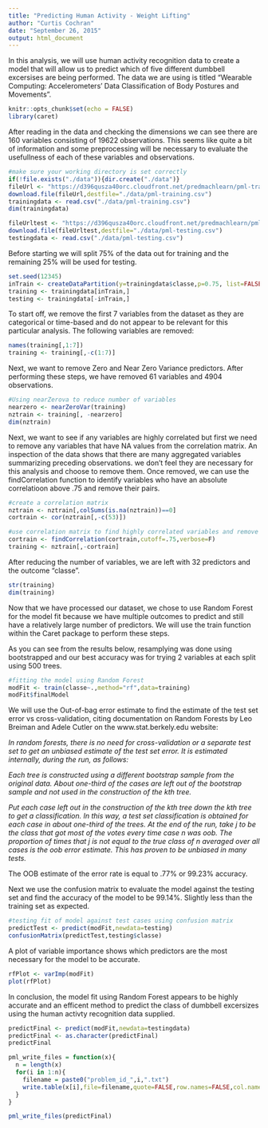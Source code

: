 ```yaml
---
title: "Predicting Human Activity - Weight Lifting"
author: "Curtis Cochran"
date: "September 26, 2015"
output: html_document
---
```

In this analysis, we will use human activity recognition data to create a model that will allow us to predict which of five different dumbbell excersises are being performed. The data we are using is titled "Wearable Computing: Accelerometers' Data Classification of Body Postures and Movements". 
```r
knitr::opts_chunk$set(echo = FALSE)
library(caret)
```
After reading in the data and checking the dimensions we can see there are 160 variables consisting of 19622 observations. This seems like quite a bit of information and some preprocessing will be necessary to evaluate the usefullness of each of these variables and observations.
```r
#make sure your working directory is set correctly
if(!file.exists("./data")){dir.create("./data")}
fileUrl <- "https://d396qusza40orc.cloudfront.net/predmachlearn/pml-training.csv"
download.file(fileUrl,destfile="./data/pml-training.csv")
trainingdata <- read.csv("./data/pml-training.csv")
dim(trainingdata)

fileUrltest <- "https://d396qusza40orc.cloudfront.net/predmachlearn/pml-testing.csv"
download.file(fileUrltest,destfile="./data/pml-testing.csv")
testingdata <- read.csv("./data/pml-testing.csv")


```

Before starting we will split 75% of the data out for training and the remaining 25% will be used for testing.
```r

set.seed(12345)
inTrain <- createDataPartition(y=trainingdata$classe,p=0.75, list=FALSE)
training <- trainingdata[inTrain,]
testing <- trainingdata[-inTrain,]
```

To start off, we remove the first 7 variables from the dataset as they are categorical or time-based and do not appear to be relevant for this particular analysis. The following variables are removed:
```r
names(training[,1:7])
training <- training[,-c(1:7)]

```

Next, we want to remove Zero and Near Zero Variance predictors. After performing these steps, we have removed 61 variables and 4904 observations.
```r
#Using nearZerova to reduce number of variables
nearzero <- nearZeroVar(training)
nztrain <- training[, -nearzero]
dim(nztrain)
```

Next, we want to see if any variables are highly correlated but first we need to remove any variables that have NA values from the correlation matrix. An inspection of the data shows that there are many aggregated variables summarizing preceding observations. we don't feel they are necessary for this analysis and choose to remove them. Once removed, we can use the findCorrelation function to identify variables who have an absolute correlatioon above .75 and remove their pairs.
```r
#create a correlation matrix
nztrain <- nztrain[,colSums(is.na(nztrain))==0]
cortrain <- cor(nztrain[,-c(53)])

#use correlation matrix to find highly correlated variables and remove them
cortrain <- findCorrelation(cortrain,cutoff=.75,verbose=F)
training <- nztrain[,-cortrain]
```

After reducing the number of variables, we are left with 32 predictors and the outcome "classe".
```r
str(training)
dim(training)
```

Now that we have processed our dataset, we chose to use Random Forest for the model fit because we have multiple outcomes to predict and still have a relatively large number of predictors.  We will use the train function within the Caret package to perform these steps. 

As you can see from the results below, resamplying was done using bootstrapped and our best accuracy was for trying 2 variables at each split using 500 trees.
```r
#fitting the model using Random Forest
modFit <- train(classe~.,method="rf",data=training)
modFit$finalModel
```

We will use the Out-of-bag error estimate to find the estimate of the test set error vs cross-validation, citing documentation on Random Forests by Leo Breiman and Adele Cutler on the www.stat.berkely.edu website:

*In random forests, there is no need for cross-validation or a separate test set to get an unbiased estimate of the test set error. It is estimated internally, during the run, as follows:*

*Each tree is constructed using a different bootstrap sample from the original data. About one-third of the cases are left out of the bootstrap sample and not used in the construction of the kth tree.*

*Put each case left out in the construction of the kth tree down the kth tree to get a classification. In this way, a test set classification is obtained for each case in about one-third of the trees. At the end of the run, take j to be the class that got most of the votes every time case n was oob. The proportion of times that j is not equal to the true class of n averaged over all cases is the oob error estimate. This has proven to be unbiased in many tests.*

The OOB estimate of the error rate is equal to .77% or 99.23% accuracy.

Next we use the confusion matrix to evaluate the model against the testing set and find the accuracy of the model to be 99.14%. Slightly less than the training set as expected.

```r
#testing fit of model against test cases using confusion matrix
predictTest <- predict(modFit,newdata=testing)
confusionMatrix(predictTest,testing$classe)
```

A plot of variable importance shows which predictors are the most necessary for the model to be accurate.
```r
rfPlot <- varImp(modFit)
plot(rfPlot)
```

In conclusion, the model fit using Random Forest appears to be highly accurate and an efficent method to predict the class of dumbbell excersizes using the human activty recognition data supplied.

```r
predictFinal <- predict(modFit,newdata=testingdata)
predictFinal <- as.character(predictFinal)
predictFinal

```


```r

pml_write_files = function(x){
  n = length(x)
  for(i in 1:n){
    filename = paste0("problem_id_",i,".txt")
    write.table(x[i],file=filename,quote=FALSE,row.names=FALSE,col.names=FALSE)
  }
}

pml_write_files(predictFinal)
```